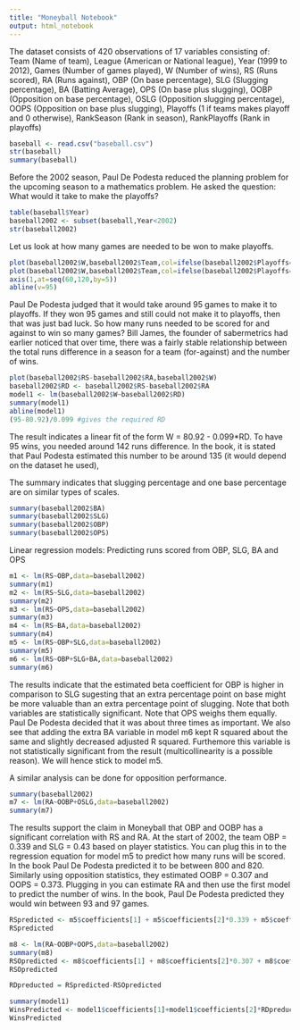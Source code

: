 ```yaml
---
title: "Moneyball Notebook"
output: html_notebook
---
```

The dataset consists of 420 observations of 17 variables consisting of:
Team (Name of team), League (American or National league), Year (1999 to 2012), Games (Number of games played), W (Number of wins), RS (Runs scored), RA (Runs against), OBP (On base percentage), SLG (Slugging percentage), BA (Batting Average), OPS (On base plus slugging), OOBP (Opposition on base percentage), OSLG (Opposition slugging percentage), OOPS (Opposition on base plus slugging), Playoffs (1 if teams makes playoff and 0 otherwise), RankSeason (Rank in season), RankPlayoffs (Rank in playoffs) 

```r
baseball <- read.csv("baseball.csv")
str(baseball)
summary(baseball)
```
Before the 2002 season, Paul De Podesta reduced the planning problem for the upcoming season to a mathematics problem. He asked the question: What would it take to make the playoffs?
```r
table(baseball$Year)
baseball2002 <- subset(baseball,Year<2002)
str(baseball2002)
```
Let us look at how many games are needed to be won to make playoffs.
```r
plot(baseball2002$W,baseball2002$Team,col=ifelse(baseball2002$Playoffs==1,"red","black"))
plot(baseball2002$W,baseball2002$Team,col=ifelse(baseball2002$Playoffs==1,"red","black"),pch=16)
axis(1,at=seq(60,120,by=5))
abline(v=95)
```
Paul De Podesta judged that it would take around 95 games to make it to playoffs. If they won 95 games and still could not make it to playoffs, then that was just bad luck. So how many runs needed to be scored for and against to win so many games? Bill James, the founder of sabermetrics had earlier noticed that over time, there was a fairly stable relationship between the total runs difference in a season for a team (for-against) and the number of wins.
```r
plot(baseball2002$RS-baseball2002$RA,baseball2002$W)
baseball2002$RD <- baseball2002$RS-baseball2002$RA
model1 <- lm(baseball2002$W~baseball2002$RD)
summary(model1)
abline(model1)
(95-80.92)/0.099 #gives the required RD
```
The result indicates a linear fit of the form W = 80.92 - 0.099*RD. To have 95 wins, you needed around 142 runs difference. In the book, it is stated that Paul Podesta estimated this number to be around 135 (it would depend on the dataset he used),

The summary indicates that slugging percentage and one base percentage are on similar types of scales.
```r
summary(baseball2002$BA)
summary(baseball2002$SLG)
summary(baseball2002$OBP)
summary(baseball2002$OPS)
```
Linear regression models: Predicting runs scored from OBP, SLG, BA and OPS
```r
m1 <- lm(RS~OBP,data=baseball2002)
summary(m1)
m2 <- lm(RS~SLG,data=baseball2002)
summary(m2)
m3 <- lm(RS~OPS,data=baseball2002)
summary(m3)
m4 <- lm(RS~BA,data=baseball2002)
summary(m4)
m5 <- lm(RS~OBP+SLG,data=baseball2002)
summary(m5)
m6 <- lm(RS~OBP+SLG+BA,data=baseball2002)
summary(m6)
```
The results indicate that the estimated beta coefficient for OBP is higher in comparison to SLG sugesting that an extra percentage point on base might be more valuable than an extra percentage point of slugging. Note that both variables are statistically significant. Note that OPS weighs them equally. Paul De Podesta decided that it was about three times as important. We also see that adding the extra BA variable in model m6 kept R squared about the same and slightly decreased adjusted R squared. Furthemore this variable is not statistically significant from the result (multicollinearity is a possible reason). We will hence stick to model m5.

A similar analysis can be done for opposition performance.
```r
summary(baseball2002)
m7 <- lm(RA~OOBP+OSLG,data=baseball2002)
summary(m7)
```

The results support the claim in Moneyball that OBP and OOBP has a significant correlation with RS and RA. At the start of 2002, the team OBP = 0.339 and SLG = 0.43 based on player statistics. You can plug this in to the regression equation for model m5 to predict how many runs will be scored. In the book Paul De Podesta predicted it to be between 800 and 820. Similarly using opposition statistics, they estimated OOBP = 0.307 and OOPS = 0.373. Plugging in you can estimate RA and then use the first model to predict the number of wins. In the book, Paul De Podesta predicted they would win between 93 and 97 games.

```r
RSpredicted <- m5$coefficients[1] + m5$coefficients[2]*0.339 + m5$coefficients[3]*0.43
RSpredicted

m8 <- lm(RA~OOBP+OOPS,data=baseball2002)
summary(m8)
RSOpredicted <- m8$coefficients[1] + m8$coefficients[2]*0.307 + m8$coefficients[3]*0.3730
RSOpredicted

RDpreducted = RSpredicted-RSOpredicted

summary(model1)
WinsPredicted <- model1$coefficients[1]+model1$coefficients[2]*RDpreducted
WinsPredicted
```